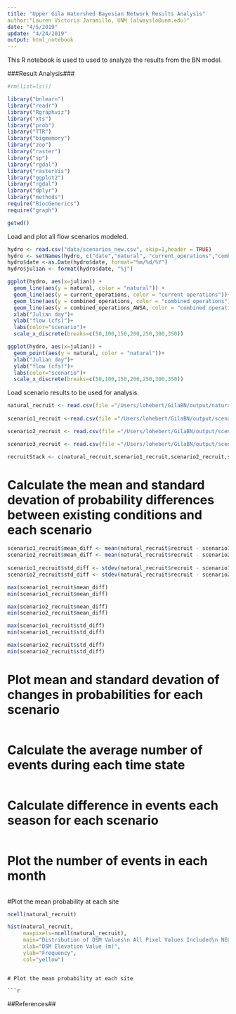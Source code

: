 ```yaml
---
title: "Upper Gila Watershed Bayesian Network Results Analysis"
author:"Lauren Victoria Jaramillo, UNM (alwayslo@unm.edu)"
date: "4/5/2019"
update: "4/24/2019"
output: html_notebook
---
```


This R notebook is used to used to analyze the results from the BN model.

###Result Analysis###
```r
#rm(list=ls())

library("bnlearn")
library("readr")
library("Rgraphviz")
library("xts")
library("prob")
library("TTR")
library("bigmemory")
library("zoo")
library("raster")
library("sp")
library("rgdal")
library("rasterVis")
library("ggplot2")
library("rgdal")
library("dplyr")
library("methods")
require("BiocGenerics")
require("graph")

getwd()
```

Load and plot all flow scenarios modeled.
```r
hydro <- read.csv("data/scenarios_new.csv", skip=1,header = TRUE)
hydro <- setNames(hydro, c("date","natural", "current_operations","combined_operations","combined_operations_AWSA"))
hydro$date <-as.Date(hydro$date, format="%m/%d/%Y")
hydro$julian <- format(hydro$date, "%j")

ggplot(hydro, aes(x=julian)) + 
  geom_line(aes(y = natural, color = "natural")) + 
  geom_line(aes(y = current_operations, color = "current operations"))+
  geom_line(aes(y = combined_operations, color = "combined operations"))+
  geom_line(aes(y = combined_operations_AWSA, color = "combined operations & AWSA"))+
  xlab("Julian day")+
  ylab("flow (cfs)")+
  labs(color="scenario")+
  scale_x_discrete(breaks=c(50,100,150,200,250,300,350))

ggplot(hydro, aes(x=julian)) + 
  geom_point(aes(y = natural, color = "natural"))+
  xlab("Julian day")+
  ylab("flow (cfs)")+
  labs(color="scenario")+
  scale_x_discrete(breaks=c(50,100,150,200,250,300,350))

```



Load scenario results to be used for analysis.
```r
natural_recruit <- read.csv(file ="/Users/lohebert/GilaBN/output/natural_q_cells_recruit.csv", header=TRUE, sep=",", col.names = c("cell","flow","bin","recruit"))
  
scenario1_recruit <-read.csv(file ="/Users/lohebert/GilaBN/output/scenario1_q_cells_recruit.csv", header=TRUE, sep=",", col.names = c("cell","flow","bin","recruit"))

scenario2_recruit <- read.csv(file ="/Users/lohebert/GilaBN/output/scenario2_q_cells_recruit.csv", header=TRUE, sep=",", col.names = c("cell","flow","bin","recruit"))

scenario3_recruit <- read.csv(file ="/Users/lohebert/GilaBN/output/scenario3_q_cells_recruit.csv", header=TRUE, sep=",", col.names = c("cell","flow","bin","recruit"))

recruitStack <- c(natural_recruit,scenario1_recruit,scenario2_recruit,scenario3_recruit)

```

# Calculate the mean and standard devation of probability differences between existing conditions and each scenario

```r
scenario1_recruit$mean_diff <- mean(natural_recruit$recruit - scenario1_recruit$recruit)
scenario2_recruit$mean_diff <- mean(natural_recruit$recruit - scenario2_recruit$recruit)
  
scenario1_recruit$std_diff <- stdev(natural_recruit$recruit - scenario1_recruit$recruit)
scenario2_recruit$std_diff <- stdev(natural_recruit$recruit - scenario2_recruit$recruit)

max(scenario1_recruit$mean_diff)
min(scenario1_recruit$mean_diff)

max(scenario2_recruit$mean_diff)
min(scenario2_recruit$mean_diff)

max(scenario1_recruit$std_diff)
min(scenario1_recruit$std_diff)

max(scenario2_recruit$std_diff)
min(scenario2_recruit$std_diff)


```

# Plot mean and standard devation of changes in probabilities for each scenario

```r


```

# Calculate the average number of events during each time state

```r


```

# Calculate difference in events each season for each scenario

```r


```


# Plot the number of events in each month

```r


```

#Plot the mean probability at each site

```r
ncell(natural_recruit)

hist(natural_recruit, 
     maxpixels=ncell(natural_recruit),
     main="Distribution of DSM Values\n All Pixel Values Included\n NEON Harvard Forest Field Site",
     xlab="DSM Elevation Value (m)",
     ylab="Frequency",
     col="yellow")
```

```

# Plot the mean probability at each site

```r


```

##References##


